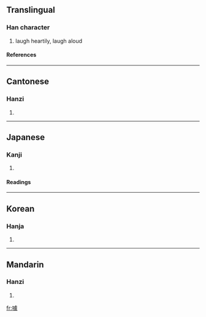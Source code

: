 ==Translingual==
===Han character===
{{Han char|rn=30|rad=口|as=13|sn=16|four=6103<sub>2</sub>|canj=口卜心人 (RYPO)}}
# laugh heartily, laugh aloud
====References====
{{Han ref|kx=0210.310|dkj=04403|dj=0433.190|hdz=10690.010|uh=5671|ud=22129|bh=BEBB|bd=48827}}
----
==Cantonese==
===Hanzi===
{{yue-hanzi|jyut=|y=kek3}}
# {{defn|Cantonese}}
----
==Japanese==
===Kanji===
{{ja-kanji|grade=|rs=口13}}
# {{defn|Japanese}} 
====Readings====
{{ja-readings|on=[[きゃく]] (kyaku), [[がく]] (gaku)|kun=}}
----
==Korean==
===Hanja===
{{ko-hanja|hangeul=갹|rv=gyak|mr=kyak}}
# {{defn|Korean}}
----
==Mandarin==
===Hanzi===
{{cmn-hanzi|pin=[[jué]] (jue2)|wg=chüeh<sup>2</sup>}}
# {{defn|Mandarin}}

[[fr:噱]]